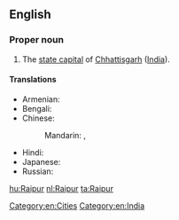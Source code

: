 ==English==
{{wikipedia}}

===Proper noun===
{{en-proper noun}}

# The [[state capital]] of [[Chhattisgarh]] ([[India]]).

====Translations====
{{trans-top|capital of Chhattisgarh}}
* Armenian: {{t-|hy|Ռայպուր|tr=Ṙaypur}}
* Bengali: {{t|bn|রায়পুর|sc=Beng|xs=Bengali}}
* Chinese:
*: Mandarin: {{t|cmn|賴普爾|sc=Hani}},  {{t|cmn|赖普尔|tr=Làipǔ'ěr|sc=Hani}}
{{trans-mid}}
* Hindi: {{t|hi|रायपुर|tr=rāypur|xs=Hindi}}
* Japanese: {{t|ja|ラーイプル|tr=Rāipuru}}
* Russian: {{t|ru|Райпур|m|tr=Rajpúr}}
{{trans-bottom}}

[[Category:en:Cities]]
[[Category:en:India]]

[[hu:Raipur]]
[[nl:Raipur]]
[[ta:Raipur]]